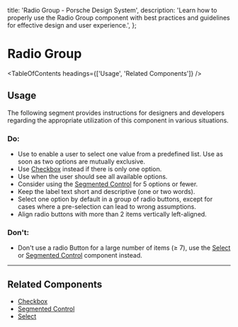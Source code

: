 
  title: 'Radio Group - Porsche Design System',
  description:
    'Learn how to properly use the Radio Group component with best practices and guidelines for effective design and user experience.',
};

# Radio Group <ComponentStatus tagName="p-radio-group"></ComponentStatus>

<TableOfContents headings={['Usage', 'Related Components']} />

## Usage

The following segment provides instructions for designers and developers regarding the appropriate utilization of this
component in various situations.

### Do:

- Use to enable a user to select one value from a predefined list. Use as soon as two options are mutually exclusive.
- Use [Checkbox](/components/checkbox) instead if there is only one option.
- Use when the user should see all available options.
- Consider using the [Segmented Control](/components/segmented-control) for 5 options or fewer.
- Keep the label text short and descriptive (one or two words).
- Select one option by default in a group of radio buttons, except for cases where a pre-selection can lead to wrong
  assumptions.
- Align radio buttons with more than 2 items vertically left-aligned.

### Don't:

- Don't use a radio Button for a large number of items (≥ 7), use the [Select](/components/select) or
  [Segmented Control](/components/segmented-control) component instead.

---

## Related Components

- [Checkbox](/components/checkbox)
- [Segmented Control](/components/segmented-control)
- [Select](/components/select)
